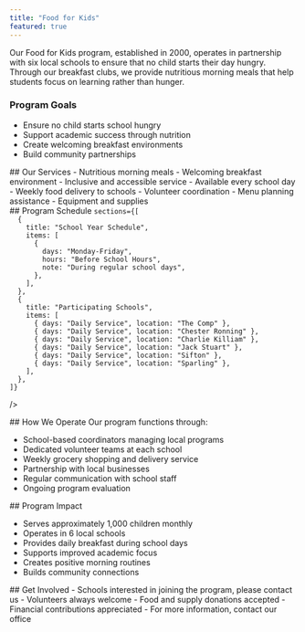 ```yaml
---
title: "Food for Kids"
featured: true
---
```



<Section type="full">
Our Food for Kids program, established in 2000, operates in partnership with six local schools to ensure that no child starts their day hungry. Through our breakfast clubs, we provide nutritious morning meals that help students focus on learning rather than hunger.

### Program Goals
- Ensure no child starts school hungry
- Support academic success through nutrition
- Create welcoming breakfast environments
- Build community partnerships
</Section>

<Section type="services">
## Our Services

<ServiceCard title="School Breakfast Program">
- Nutritious morning meals
- Welcoming breakfast environment
- Inclusive and accessible service
- Available every school day
</ServiceCard>

<ServiceCard title="Program Support">
- Weekly food delivery to schools
- Volunteer coordination
- Menu planning assistance
- Equipment and supplies
</ServiceCard>
</Section>

<Section type="schedule">
  ## Program Schedule
  <Schedule

    sections={[
      {
        title: "School Year Schedule",
        items: [
          {
            days: "Monday-Friday",
            hours: "Before School Hours",
            note: "During regular school days",
          },
        ],
      },
      {
        title: "Participating Schools",
        items: [
          { days: "Daily Service", location: "The Comp" },
          { days: "Daily Service", location: "Chester Ronning" },
          { days: "Daily Service", location: "Charlie Killiam" },
          { days: "Daily Service", location: "Jack Stuart" },
          { days: "Daily Service", location: "Sifton" },
          { days: "Daily Service", location: "Sparling" },
        ],
      },
    ]}
  />
</Section>

<Section type="full">
## How We Operate
Our program functions through:

- School-based coordinators managing local programs
- Dedicated volunteer teams at each school
- Weekly grocery shopping and delivery service
- Partnership with local businesses
- Regular communication with school staff
- Ongoing program evaluation
</Section>

<Section type="bordered">
## Program Impact

- Serves approximately 1,000 children monthly
- Operates in 6 local schools
- Provides daily breakfast during school days
- Supports improved academic focus
- Creates positive morning routines
- Builds community connections
</Section>

<Section type="full">
## Get Involved
- Schools interested in joining the program, please contact us
- Volunteers always welcome
- Food and supply donations accepted
- Financial contributions appreciated
- For more information, contact our office
</Section>
